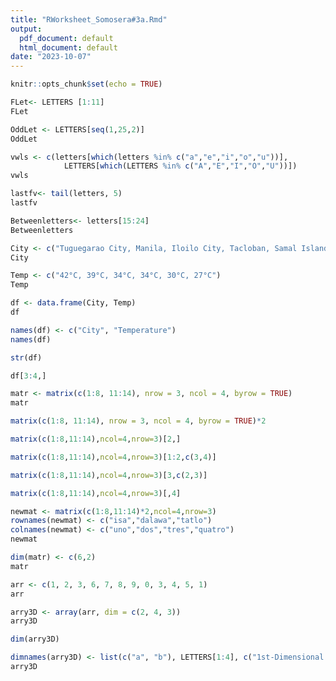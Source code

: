 ```yaml
---
title: "RWorksheet_Somosera#3a.Rmd"
output:
  pdf_document: default
  html_document: default
date: "2023-10-07"
---
```


```r
knitr::opts_chunk$set(echo = TRUE)
```


```r
FLet<- LETTERS [1:11]
FLet
```
```r
OddLet <- LETTERS[seq(1,25,2)]
OddLet
```
```r
vwls <- c(letters[which(letters %in% c("a","e","i","o","u"))], 
            LETTERS[which(LETTERS %in% c("A","E","I","O","U"))])
vwls
```

```r
lastfv<- tail(letters, 5)
lastfv
```

```r
Betweenletters<- letters[15:24]
Betweenletters
```

```r
City <- c("Tuguegarao City, Manila, Iloilo City, Tacloban, Samal Island ,Davao City")
City
```

```r
Temp <- c("42°C, 39°C, 34°C, 34°C, 30°C, 27°C")
Temp
```

```r
df <- data.frame(City, Temp)
df
```

```r
names(df) <- c("City", "Temperature")
names(df)
```

```r
str(df)
```

```r
df[3:4,]
```

```r
matr <- matrix(c(1:8, 11:14), nrow = 3, ncol = 4, byrow = TRUE)
matr
```

```r
matrix(c(1:8, 11:14), nrow = 3, ncol = 4, byrow = TRUE)*2
```

```r
matrix(c(1:8,11:14),ncol=4,nrow=3)[2,]
```

```r
matrix(c(1:8,11:14),ncol=4,nrow=3)[1:2,c(3,4)]
```

```r
matrix(c(1:8,11:14),ncol=4,nrow=3)[3,c(2,3)]
```

```r
matrix(c(1:8,11:14),ncol=4,nrow=3)[,4]
```

```r
newmat <- matrix(c(1:8,11:14)*2,ncol=4,nrow=3)
rownames(newmat) <- c("isa","dalawa","tatlo")
colnames(newmat) <- c("uno","dos","tres","quatro")
newmat
```

```r
dim(matr) <- c(6,2)
matr
```

```r
arr <- c(1, 2, 3, 6, 7, 8, 9, 0, 3, 4, 5, 1)
arr

arry3D <- array(arr, dim = c(2, 4, 3))
arry3D
```

```r
dim(arry3D)
```

```r
dimnames(arry3D) <- list(c("a", "b"), LETTERS[1:4], c("1st-Dimensional Array", "2nd-Dimensional Array", "3rd-Dimensional Array"))
arry3D
```


